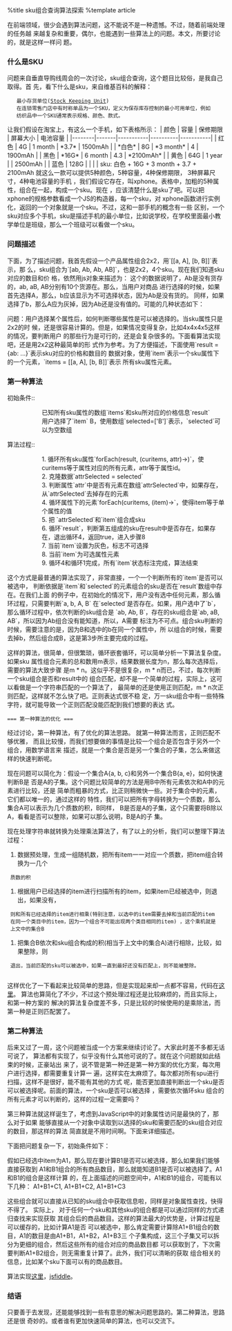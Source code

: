 %title sku组合查询算法探索
%template article

在前端领域，很少会遇到算法问题，这不能说不是一种遗憾。不过，随着前端处理的任务越
来越复杂和重要，偶尔，也能遇到一些算法上的问题。本文，所要讨论的，就是这样一样问
题。

=== 什么是SKU ===

问题来自垂直导购线周会的一次讨论，sku组合查询，这个题目比较俗，是我自己取得。首
先，看下什么是sku，来自维基百科的解释：
    最小存货单位([[http://en.wikipedia.org/wiki/Stock-keeping_unit|Stock Keeping Unit]])
    在连锁零售门店中有时称单品为一个SKU，定义为保存库存控制的最小可用单位，例如
    纺织品中一个SKU通常表示规格、颜色、款式。
让我们假设在淘宝上，有这么一个手机，如下表格所示：
| 颜色   | 容量  | 保修期限  | 屏幕大小 | 电池容量  |
|--------|-------|-----------|----------|-----------|
| 红色   | 4G    | 1 month   | *3.7*    | 1500mAh   |
| *白色* | 8G    | *3 month* | 4        | 1900mAh   |
| 黑色   | *16G* | 6 month   | 4.3      | *2100mAh* |
| 黄色   | 64G   | 1 year    |          | 2500mAh   |
| 蓝色   | 128G  |           |          |           |
sku: 白色 + 16G + 3 month + 3.7 + 2100mAh
就这么一款可以提供5种颜色，5种容量，4种保修期限， 3种屏幕尺寸，4种电池容量的手机
，我们假设它存在，叫xphone。表格中，加粗的5种属性，组合在一起，构成一个sku。现在
，应该清楚什么是sku了吧。可以把xphone的规格参数看成一个JS的构造器，每一个sku，对
xphone函数进行实例化，返回的一个对象就是一个sku。不过，这和一部手机的概念有一些
区别，一个sku对应多个手机，sku是描述手机的最小单位，比如说学校，在学校里面最小教
学单位是班级，那么一个班级可以看做一个sku。

=== 问题描述 ===

下面，为了描述问题，我首先假设一个产品属性组合2x2，用`[[a, A], [b, B]]`表示，那
么，sku组合为`[ab, Ab, Ab, AB]`，也是2x2，4个sku。现在我们知道sku对应的数目和价
格，依然用js对象来描述为：
{{{javascript 
  {
    ab: {amount: 10, price: 20}
    aB: {amount: 10, price: 30}
    AB: {amount: 10, price: 40}
  }
  }}}
这个的数据说明了，Ab是没有货存的，ab, aB, AB分别有10个货源在。那么，当用户对商品
进行选择的时候，如果首先选择A，那么，b应该显示为不可选择状态，因为Ab是没有货的。
同样，如果选择了b，那么A应为灰掉，因为Ab还是没有值的。可能的几种状态如下：

{{{class="html J_run"
<div class="ui-inline-block">
  初始状态
  <div class="group">
    <span class="text">属性1：</span>
    <button id="A" class="btn">A</button>
    <button id="a" class="btn">a</button>
  </div>
  <div class="group">
    <span class="text">属性2：</span>
    <button id="B" class="btn">B</button>
    <button id="b" class="btn">b</button>
  </div>
</div>
<div class="ui-inline-block">
  1. 选中b，A禁止
  <div class="group">
    <span class="text">属性1：</span>
    <button id="A" class="btn disabled">A</button>
    <button id="a" class="btn">a</button>
  </div>
  <div class="group">
    <span class="text">属性2：</span>
    <button id="B" class="btn">B</button>
    <button id="b" class="btn active btn-warning">b</button>
  </div>
</div>
<div class="ui-inline-block">
  2. 选中A，b禁止
  <div class="group">
    <span class="text">属性1：</span>
    <button id="A" class="btn active btn-warning">A</button>
    <button id="a" class="btn">a</button>
  </div>
  <div class="group">
    <span class="text">属性2：</span>
    <button id="B" class="btn">B</button>
    <button id="b" class="btn disabled">b</button>
  </div>
</div>
<div class="ui-inline-block">
  3. 选中AB，价格为40
  <div class="group">
    <span class="text">属性1：</span>
    <button id="A" class="btn active btn-warning">A</button>
    <button id="a" class="btn">a</button>
  </div>
  <div class="group">
    <span class="text">属性2：</span>
    <button id="B" class="btn active btn-warning">B</button>
    <button id="b" class="btn disabled">b</button>
  </div>
</div>
  }}}
  
问题：用户选择某个属性后，如何判断哪些属性是可以被选择的。当sku属性只是2x2的时
候，还是很容易计算的。但是，如果情况变得复杂，比如4x4x4x5这样的情况，要判断用户
的那些行为是可行的，还是会复杂很多的。下面看算法实现吧，还是用2x2这种最简单的形
式作为参考。为了方便描述，下面使用`result = {ab: ...}`表示sku对应的价格和数目的
数据对象，使用`item`表示一个sku属性下的一个元素，`items = [[a, A], [b, B]]`表示
所有sku属性元素。

=== 第一种算法 ===

初始条件::
:: 已知所有sku属性的数组`items`和sku所对应的价格信息`result`
:: 用户选择了`item` B，使用数组`selected=['B']`表示，`selected`可以为空数组

算法过程::
:: 1. 循环所有sku属性`forEach(result, (curitems, attr)->)`，使curitems等于属性对应的所有元素，attr等于属性id。
:: 2. 克隆数据`attrSelected = selected`
:: 3. 判断属性`attr`中是否有元素在数组`attrSelected`中，如果存在，从`attrSelected`去掉存在的元素
:: 4. 循环属性下的元素`forEach(curitems, (item)->`，使得item等于单个属性的值
:: 5. 把 `attrSelected`和`item`组合成sku
:: 6. 循环`result`，判断第五组成的sku在result中是否存在，如果存在，退出循环4，返回true，进入步骤8
:: 7. 当前`item`设置为灰色，标志不可选择
:: 8. 当前`item`为可选属性元素
:: 9. 循环4和循环1完成，所有`item`状态标注完成，算法结束

这个方式是最普通的算法实现了，非常直接，一个一个判断所有的`item`是否可以被选中，
判断依据是`item`和`selected`的元素组合的sku是否在`result`数组中存在。在我们上面
的例子中，在初始化的情况下，用户没有选中任何元素，那么循环过程，只需要判断`a, b, A, B`
在`selected`是否存在。如果，用户选中了`b`，那么循环过程中，依次判断的sku组合是
`ab, Ab, B`，存在的sku组合是`ab, aB, AB`，所以因为Ab组合没有能知道，所以，A需要
标注为不可点。组合sku判断的时候，需要注意的是，因为B和选中的b在同一个属性中，所
以组合的时候，需要去掉b，然后组合成B，这是第3步所主要完成的过程。

这样的算法，很简单，但很繁琐，循环嵌套循环，可以简单分析一下算法复杂度。如果sku
属性组合元素的总和数用m表示，结果数据长度为n，那么每次选择后，需要的算法大致步骤
是m * n。这似乎不是很复杂，m * n而已，不过，每次判断一个sku组合是否和result中的
组合匹配，却不是一个简单的过程，实际上，这可以看做是一个字符串匹配的一个算法了，
最简单的还是使用正则匹配，m * n次正则匹配，这样就不怎么快了吧。正则表达式很不稳
定，万一sku组合中有一些特殊字符，就可能导致一个正则匹配没能匹配到我们想要的表达
式。

 === 第一种算法的优化 ===

经过讨论，第一种算法，有了优化的算法思路。 就第一种算法而言，正则匹配不够优雅，
而且比较慢，而我们想要做的事情是比较一个组合是否包含于另外一个组合，用数学语言来
描述，就是一个集合是否是另一个集合的子集，怎么来做这样的快速判断呢。

现在问题可以简化为：假设一个集合A{a, b, c}和另外一个集合B{a, e}，如何快速判断B是
否是A的子集。这个问题比较简单的方法是用B中所有元素依次和A中的元素进行比较，还是
简单而粗暴的方式，比正则稍微快一些。对于集合中的元素，它们都以唯一的，通过这样的
特性，我们可以把所有字母转换为一个质数，那么集合A可以表示为几个质数的积，B同样，
B是否是A的子集，这个只需要将B除以A，看看是否可以整除，如果可以那么说明，B是A的子
集。

现在处理字符串就转换为处理乘法算法了，有了以上的分析，我们可以整理下算法过程：

# 数据预处理，生成一组随机数，把所有item一一对应一个质数，把item组合转换为一几个
  质数的积
# 根据用户已经选择的item进行扫描所有的item，如果item已经被选中，则退出，如果没有，
  则和所有已经选择的item进行相乘(特别注意，以选中的item需要去掉和当前匹配的item
  在同一个类目中的item，因为一个组合不可能出现两个类目相同的item) ，这个乘机就是
  上文中的集合B
# 把集合B依次和sku组合构成的积(相当于上文中的集合A)进行相除，比较，如果整除，则
  退出，当前匹配的sku可以被选中，如果一直到最好还没有匹配上，则不能被整除。
  
这样优化了一下看起来比较简单的思路，但是实现起来却一点都不容易，代码在[[https://gist.github.com/2141756|这里]]。
算法也算简化了不少，不过这个预处理过程还是比较麻烦的，而且实际上，和第一种方案的
解决的算法复杂度差不多，只是比较的时候使用的是乘除法，而第一种是正则匹配罢了。

=== 第二种算法 ===

后来又过了一周，这个问题被当成一个方案来继续讨论了。大家此时差不多都无话可说了，
算法都有实现了，似乎没有什么其他可说的了。就在这个问题就如此结束的时候，正豪站出
来了，说不管是第一种还是第一种方案的优化方案，每次用户进行选择，都需要重复计算一
遍，这样实在太麻烦了。每次都对所有spu进行扫描，这样不是很好，能不能有其他的方式
呢，能否更加直接判断出一个sku是否可以被选择呢。前面的算法，一个sku是否可以被选择
，需要依次循环sku 组合的所有元素才可以判断的，这样的过程一定需要吗？

第三种算法就这样诞生了，考虑到JavaScript中的对象属性访问是最快的了，那么对于如果
能够直接从一个对象中读取到以选择的sku和需要匹配的sku组合对应的数目，那这样的算法
简直就是不用时间啊。下面来详细描述。

下面把问题复杂一下，初始条件如下：

{{{class="html J_run"
<div class="ui-inline-block">
  初始状态，选中A1
  <div class="group">
    <span class="text">属性1：</span>
    <button id="A" class="btn active btn-warning">A1</button>
    <button id="a" class="btn">A2</button>
    <button class="btn">A3</button>
    <button class="btn">A4</button>
  </div>
  <div class="group">
    <span class="text">属性2：</span>
    <button id="B" class="btn">B1</button>
    <button id="b" class="btn">B2</button>
    <button class="btn">B3</button>
  </div>
  <div class="group">
    <span class="text">属性3：</span>
    <button class="btn">C1</button>
    <button class="btn">C2</button>
    <button class="btn">C3</button>
  </div>
  <div class="group">
    <button id="A" class="btn active btn-warning">A1</button>
    = 
    <button id="A" class="btn active btn-warning">A1</button>
    <button class="btn ">B1</button>
    + 
    <button id="A" class="btn active btn-warning">A1</button>
    <button class="btn ">B2</button>
    +
    <button id="A" class="btn active btn-warning">A1</button>
    <button class="btn ">B3</button>
  </div>
  <div class="group">
    <button id="A" class="btn active btn-warning">A1</button>
    <button class="btn ">B1</button>
    = 
    <button id="A" class="btn active btn-warning">A1</button>
    <button class="btn ">B1</button>
    <button class="btn ">C1</button>
    + 
    <button id="A" class="btn active btn-warning">A1</button>
    <button class="btn ">B1</button>
    <button class="btn ">C2</button>
    +
    <button id="A" class="btn active btn-warning">A1</button>
    <button class="btn ">B1</button>
    <button class="btn ">C3</button>
  </div>
  <div class="group">
    <button id="A" class="btn active btn-warning">A1</button>
    <button class="btn ">B2</button>
    = 
    <button id="A" class="btn active btn-warning">A1</button>
    <button class="btn ">B2</button>
    <button class="btn ">C1</button>
    + 
    <button id="A" class="btn active btn-warning">A1</button>
    <button class="btn ">B2</button>
    <button class="btn ">C2</button>
    +
    <button id="A" class="btn active btn-warning">A1</button>
    <button class="btn ">B2</button>
    <button class="btn ">C3</button>
  </div>
  <div class="group">
    <button id="A" class="btn active btn-warning">A1</button>
    <button class="btn ">B3</button>
    = 
    <button id="A" class="btn active btn-warning">A1</button>
    <button class="btn ">B3</button>
    <button class="btn ">C1</button>
    + 
    <button id="A" class="btn active btn-warning">A1</button>
    <button class="btn ">B3</button>
    <button class="btn ">C2</button>
    +
    <button id="A" class="btn active btn-warning">A1</button>
    <button class="btn ">B3</button>
    <button class="btn ">C3</button>
  </div>
  A1+B1+C1这样的组合可以直接从result中获得数据结果。
</div>
  }}}

假如已经选中item为A1，那么现在要计算B1是否可以被选择，那么如果我们能够直接获取到
A1和B1组合的所有商品数目，那么就能知道B1是否可以被选择了。A1和B1的组合是这样计算
的，在上面描述的问题空间中，A1和B1的组合，可能有以下几种： A1+B1+C1, A1+B1+C2,
A1+B1+C3

这些组合就可以直接从已知的sku组合中获取信息啦，同样是对象属性查找，快得不得了。
实际上， 对于任何一个sku和其他sku的组合都是可以通过同样的方式递归查找来实现获取
其组合后的商品数目。这样的算法最大的优势是，计算过程是可以缓存的，比如计算A1是否
可以被选中，那么肯定需要计算除A1+B1组合的数目，A1的数目是由A1+B1，A1+B2，A1+B3三
个子集构成，这三个子集又可以拆分为更细的组合，然后这些所有的组合对应的商品数目都
可以获取到了，下次需要判断A1+B2组合，则无需重复计算了。此外，我们可以清晰的获取
组合相关的信息，比如某个sku下面可以有的商品数目。

算法实现[[https://gist.github.com/3074516|这里]]，[[http://jsfiddle.net/cctvu/9Y54x/|jsfiddle]]。

=== 结语 ===

只要善于去发现，还能能够找到一些有意思的解决问题思路的。第二种算法，思路还是很
奇妙的。或者谁有更加快速简单的算法，也可以交流下。
